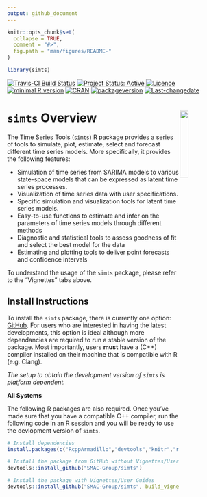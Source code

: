 ```yaml
---
output: github_document
---
```


<!-- README.md is generated from README.Rmd. Please edit that file -->

```r
knitr::opts_chunk$set(
  collapse = TRUE,
  comment = "#>",
  fig.path = "man/figures/README-"
)

library(simts)
```

[![Travis-CI Build Status](https://travis-ci.org/SMAC-Group/simts.svg?branch=master)](https://travis-ci.org/SMAC-Group/simts)
[![Project Status: Active](http://www.repostatus.org/badges/latest/active.svg)](http://www.repostatus.org/#active)
[![Licence](https://img.shields.io/badge/licence-CC BY--NC--SA 4.0-blue.svg)](https://www.gnu.org/licenses/gpl-3.0.en.html)
[![minimal R version](https://img.shields.io/badge/R%3E%3D-3.4.0-6666ff.svg)](https://cran.r-project.org/)
[![CRAN](http://www.r-pkg.org/badges/version/simts)](https://cran.r-project.org/package=simts)
[![packageversion](https://img.shields.io/badge/Package%20version-0.1.0-orange.svg?style=flat-square)](commits/develop)
[![Last-changedate](https://img.shields.io/badge/last%20change-`r gsub('-', '--', Sys.Date())`-yellowgreen.svg)](/commits/master)

# `simts` Overview <a href="https://smac-group.com/"><img src="man/figures/logo.png" align="right" style="width: 20%; height: 20%"/></a>

The Time Series Tools (`simts`) R package provides a series of tools to simulate, plot, estimate, select and forecast different time series models. More specifically, it provides the following features:

* Simulation of time series from SARIMA models to various state-space models that can be expressed as latent time series processes.
* Visualization of time series data with user specifications.
* Specific simulation and visualization tools for latent time series models.
* Easy-to-use functions to estimate and infer on the parameters of time series models through different methods
* Diagnostic and statistical tools to assess goodness of fit and select the best model for the data
* Estimating and plotting tools to deliver point forecasts and confidence intervals

To understand the usage of the `simts` package, please refer to the "Vignettes" tabs above.

## Install Instructions

To install the `simts` package, there is currently one option: [GitHub](https://github.com/SMAC-Group/simts/). For users who are interested in having the latest developments, this option is ideal although more dependancies are required to run a stable version of the package. Most importantly, users **must** have a (C++) compiler installed on their machine that is compatible with R (e.g. Clang).

*The setup to obtain the development version of `simts` is platform dependent.*

**All Systems**

The following R packages are also required. Once you've made sure that you have a compatible C++ compiler, run the following code in an R session and you will be ready to use the devlopment version of `simts`.

```r
# Install dependencies
install.packages(c("RcppArmadillo","devtools","knitr","rmarkdown"))

# Install the package from GitHub without Vignettes/User Guides
devtools::install_github("SMAC-Group/simts")

# Install the package with Vignettes/User Guides 
devtools::install_github("SMAC-Group/simts", build_vignettes = TRUE)
```



<!-- ### Requirements and Dependencies -->

<!-- **OS X** -->

<!-- Some users report the need to use X11 to suppress shared library errors. To install X11, visit [xquartz.org](http://www.xquartz.org/). -->

<!-- **Linux** -->

<!-- Both curl and libxml are required. -->

<!-- For **Debian** systems, enter the following in terminal: -->

<!-- ```{r, eval = F, engine='bash'} -->
<!-- sudo apt-get install curl libcurl3 libcurl3-dev libxml2 libxml2-dev -->
<!-- ``` -->

<!-- For **RHEL** systems, enter the following in terminal: -->

<!-- ```{r, eval = F, engine='bash'} -->
<!-- sudo yum install curl curl-devel libxml2 libxml2-dev -->
<!-- ``` -->